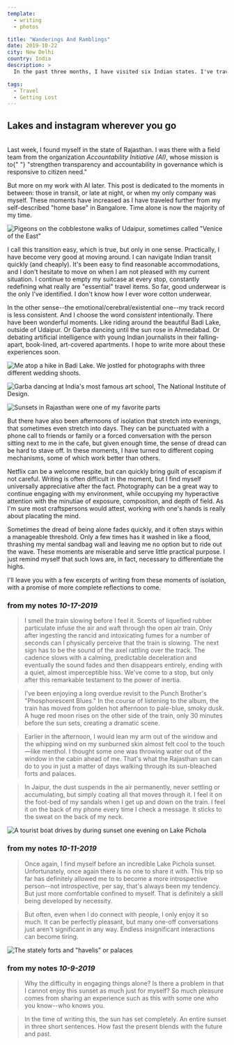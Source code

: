 ```yaml
---
template:
  - writing
  - photos

title: "Wanderings And Ramblings"
date: 2019-10-22
city: New Delhi
country: India
description: >
  In the past three months, I have visited six Indian states. I've traveled by bus, train, and plane. I rarely book a room until the hours before I fall asleep. For better or worse, I feel like I've come to embody the quintessential "rambling man." The only surprising part is how easy it's been.

tags:
  - Travel
  - Getting Lost
---
```



## Lakes and instagram wherever you go

<br />

<div>
  Last week, I found myself in the state of Rajasthan. I was there with a field
  team from the organization <i>Accountability Initiative (AI)</i>, whose
  mission is to{" "}
  <Citation
    link="https://accountabilityindia.in/about-us/"
    noAuthor
    publication="Accountability Initiative"
    headline="Who We Are"
    directQuote="We are a research group which works on strengthening transparency and accountability in governance which is responsive to citizen need. We do this through evidence-based research on state capabilities and factors affecting efficient public services delivery in India. We provide the evidence to policymakers, development practitioners, academics, the media and  work on increasing citizen engagement in policy making and implementation. We are a part of the Centre for Policy Research, one of India’s leading public policy think tanks."
  >
    "strengthen transparency and accountability in governance which is
    responsive to citizen need."
  </Citation>
</div>

But more on my work with AI later. This post is dedicated to the moments in between: those in transit, or late at night, or when my only company was myself. These moments have increased as I have traveled further from my self-described "home base" in Bangalore. Time alone is now the majority of my time.

![Pigeons on the cobblestone walks of Udaipur, sometimes called "Venice of the East"](../images/ai-6.jpg)

I call this transition easy, which is true, but only in one sense. Practically, I have become very good at moving around. I can navigate Indian transit quickly (and cheaply). It's been easy to find reasonable accommodations, and I don't hesitate to move on when I am not pleased with my current situation. I continue to empty my suitcase at every stop, constantly redefining what really are "essential" travel items. So far, good underwear is the only I've identified. I don't know how I ever wore cotton underwear.

In the other sense--the emotional/cerebral/existential one--my track record is less consistent. And I choose the word _consistent_ intentionally. There have been wonderful moments. Like riding around the beautiful Badi Lake, outside of Udaipur. Or Garba dancing until the sun rose in Ahmedabad. Or debating artificial intelligence with young Indian journalists in their falling-apart, book-lined, art-covered apartments. I hope to write more about these experiences soon.

![Me atop a hike in Badi Lake. We jostled for photographs with three different wedding shoots.](../images/ai-9.jpg)

![Garba dancing at India's most famous art school, The National Institute of Design.](../images/garba.JPG)

![Sunsets in Rajasthan were one of my favorite parts](../images/ai-7.jpg)

But there have also been afternoons of isolation that stretch into evenings, that sometimes even stretch into days. They can be punctuated with a phone call to friends or family or a forced conversation with the person sitting next to me in the cafe, but given enough time, the sense of dread can be hard to stave off. In these moments, I have turned to different coping mechanisms, some of which work better than others.

Netflix can be a welcome respite, but can quickly bring guilt of escapism if not careful. Writing is often difficult in the moment, but I find myself universally appreciative after the fact. Photography can be a great way to continue engaging with my environment, while occupying my hyperactive attention with the minutiae of exposure, composition, and depth of field. As I'm sure most craftspersons would attest, working with one's hands is really about placating the mind.

Sometimes the dread of being alone fades quickly, and it often stays within a manageable threshold. Only a few times has it washed in like a flood, thrashing my mental sandbag wall and leaving me no option but to ride out the wave. These moments are miserable and serve little practical purpose. I just remind myself that such lows are, in fact, necessary to differentiate the highs.

I'll leave you with a few excerpts of writing from these moments of isolation, with a promise of more complete reflections to come.

### **from my notes** _10-17-2019_

> I smell the train slowing before I feel it. Scents of liquefied rubber particulate infuse the air and waft through the open air train. Only after ingesting the rancid and intoxicating fumes for a number of seconds can I physically perceive that the train is slowing. The next sign has to be the sound of the axel rattling over the track. The cadence slows with a calming, predictable deceleration and eventually the sound fades and then disappears entirely, ending with a quiet, almost imperceptible hiss. We've come to a stop, but only after this remarkable testament to the power of inertia.

> I've been enjoying a long overdue revisit to the Punch Brother's "Phosphorescent Blues." In the course of listening to the album, the train has moved from golden hot afternoon to pale-blue, smoky dusk. A huge red moon rises on the other side of the train, only 30 minutes before the sun sets, creating a dramatic scene.

> Earlier in the afternoon, I would lean my arm out of the window and the whipping wind on my sunburned skin almost felt cool to the touch—like menthol. I thought some one was throwing water out of the window in the cabin ahead of me. That's what the Rajasthan sun can do to you in just a matter of days walking through its sun-bleached forts and palaces.

> In Jaipur, the dust suspends in the air permanently, never settling or accumulating, but simply coating all that moves through it. I feel it on the foot-bed of my sandals when I get up and down on the train. I feel it on the back of my phone every time I check a message. It sticks to the sweat on the back of my neck.

![A tourist boat drives by during sunset one evening on Lake Pichola](../images/ai-12.jpg)

### **from my notes** _10-11-2019_

> Once again, I find myself before an incredible Lake Pichola sunset. Unfortunately, once again there is no one to share it with. This trip so far has definitely allowed me to to become a more introspective person--not introspective, per say, that's always been my tendency. But just more comfortable confined to myself. That is definitely a skill being developed by necessity.

> But often, even when I do connect with people, I only enjoy it so much. It can be perfectly pleasant, but many one-off conversations just aren't significant in any way. Endless insignificant interactions can become tiring.

![The stately forts and "havelis" or palaces](../images/ai-8.jpg)

### **from my notes** _10-9-2019_

> Why the difficulty in engaging things alone? Is there a problem in that I cannot enjoy this sunset as much just for myself? So much pleasure comes from sharing an experience such as this with some one who you know--who knows you.

> In the time of writing this, the sun has set completely. An entire sunset in three short sentences. How fast the present blends with the future and past.
